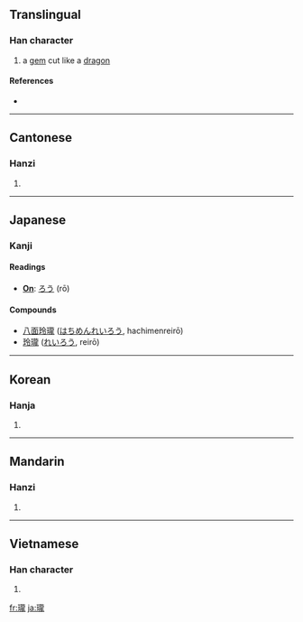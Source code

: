 {{also|珑}}
==Translingual==

===Han character===
{{Han char|rn=96|rad=玉|as=16|sn=20|four=1111<sub>1</sub>|canj=一土卜月心 (MGYBP)}}

# a [[gem]] cut like a [[dragon]]

====References====
* {{Han ref|kx=0745.110|dkj=21340|dj=1153.220|hdz=21145.210|uh=74CF|ud=29903|bh=C46E|bd=50286}}

----

==Cantonese==

===Hanzi===
{{yue-hanzi|jyut=|y=lung4|sim=珑}}

# {{defn|Cantonese|sort=玉16}}

----

==Japanese==

===Kanji===
{{ja-kanji}}

====Readings====
* '''[[On]]''': [[ろう]] (rō)

====Compounds====
* [[八面玲瓏]] ([[はちめんれいろう]], hachimenreirō)
* [[玲瓏]] ([[れいろう]], reirō)

----

==Korean==

===Hanja===
{{ko-hanja|hangeul=[[룡]]>[[용]]|eumhun=|rv=ryong>yong|mr=ryong>yong|y=lyong>yong}}

# {{defn|Korean|sort=玉16}}

----

==Mandarin==

===Hanzi===
{{cmn-hanzi|sim=珑|pin=[[lóng]] ([[long2]])|wg=lung<sup>2</sup>}}

# {{defn|Mandarin|sort=玉16}}

----

==Vietnamese==

===Han character===
{{vi-hantu|[[lung]], [[long]]|rs=玉16}}

# {{defn|Vietnamese|sort=玉16}}

[[fr:瓏]]
[[ja:瓏]]